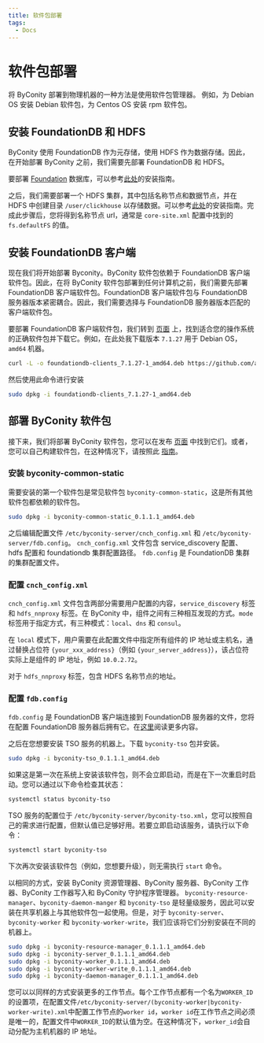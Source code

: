 ```yaml
---
title: 软件包部署
tags:
  - Docs
---
```


# 软件包部署

将 ByConity 部署到物理机器的一种方法是使用软件包管理器。
例如，为 Debian OS 安装 Debian 软件包，为 Centos OS 安装 rpm 软件包。

## 安装 FoundationDB 和 HDFS

ByConity 使用 FoundationDB 作为元存储，使用 HDFS 作为数据存储。因此，在开始部署 ByConity 之前，我们需要先部署 FoundationDB 和 HDFS。

要部署 [Foundation](https://apple.github.io/foundationdb/) 数据库，可以参考[此处](./foundationdb-installation)的安装指南。

之后，我们需要部署一个 HDFS 集群，其中包括名称节点和数据节点，并在 HDFS 中创建目录 `/user/clickhouse` 以存储数据。可以参考[此处](./hdfs-installation)的安装指南。完成此步骤后，您将得到名称节点 url，通常是 `core-site.xml` 配置中找到的 `fs.defaultFS` 的值。

## 安装 FoundationDB 客户端

现在我们将开始部署 Byconity。ByConity 软件包依赖于 FoundationDB 客户端软件包。因此，在将 ByConity 软件包部署到任何计算机之前，我们需要先部署 FoundationDB 客户端软件包。FoundationDB 客户端软件包与 FoundationDB 服务器版本紧密耦合。因此，我们需要选择与 FoundationDB 服务器版本匹配的客户端软件包。

要部署 FoundationDB 客户端软件包，我们转到 [页面](https://github.com/apple/foundationdb/releases) 上，找到适合您的操作系统的正确软件包并下载它。例如，在此处我下载版本 `7.1.27` 用于 Debian OS，`amd64` 机器。

```sh
curl -L -o foundationdb-clients_7.1.27-1_amd64.deb https://github.com/apple/foundationdb/releases/download/7.1.27/foundationdb-clients_7.1.27-1_amd64.deb
```

然后使用此命令进行安装

```sh
sudo dpkg -i foundationdb-clients_7.1.27-1_amd64.deb
```

## 部署 ByConity 软件包

接下来，我们将部署 ByConity 软件包，您可以在发布 [页面](https://github.com/ByConity/ByConity/releases) 中找到它们。或者，您可以自己构建软件包，在这种情况下，请按照此 [指南](https://github.com/ByConity/ByConity/tree/master/docker/packager)。

### 安装 byconity-common-static

需要安装的第一个软件包是常见软件包 `byconity-common-static`，这是所有其他软件包都依赖的软件包。

```sh
sudo dpkg -i byconity-common-static_0.1.1.1_amd64.deb
```

之后编辑配置文件 `/etc/byconity-server/cnch_config.xml` 和 `/etc/byconity-server/fdb.config`。 `cnch_config.xml` 文件包含 service_discovery 配置、hdfs 配置和 foundationdb 集群配置路径。 `fdb.config` 是 FoundationDB 集群的集群配置文件。

### 配置 `cnch_config.xml`

`cnch_config.xml` 文件包含两部分需要用户配置的内容，`service_discovery` 标签和 `hdfs_nnproxy` 标签。在 ByConity 中，组件之间有三种相互发现的方式。`mode` 标签用于指定方式，有三种模式：`local`、`dns` 和 `consul`。

在 `local` 模式下，用户需要在此配置文件中指定所有组件的 IP 地址或主机名，通过替换占位符 `{your_xxx_address}`（例如 `{your_server_address}`），该占位符实际上是组件的 IP 地址，例如 `10.0.2.72`。

对于 `hdfs_nnproxy` 标签，包含 HDFS 名称节点的地址。

### 配置 `fdb.config`

`fdb.config` 是 FoundationDB 客户端连接到 FoundationDB 服务器的文件，您将在配置 FoundationDB 服务器后拥有它。在[这里](./foundationdb-installation)阅读更多内容。

之后在您想要安装 TSO 服务的机器上。下载 `byconity-tso` 包并安装。

```sh
sudo dpkg -i byconity-tso_0.1.1.1_amd64.deb
```

如果这是第一次在系统上安装该软件包，则不会立即启动，而是在下一次重启时启动。您可以通过以下命令检查其状态：

```sh
systemctl status byconity-tso
```

TSO 服务的配置位于 `/etc/byconity-server/byconity-tso.xml`，您可以按照自己的需求进行配置，但默认值已足够好用。若要立即启动该服务，请执行以下命令：

```sh
systemctl start byconity-tso
```

下次再次安装该软件包（例如，您想要升级），则无需执行 `start` 命令。

以相同的方式，安装 ByConity 资源管理器、ByConity 服务器、ByConity 工作器、ByConity 工作器写入和 ByConity 守护程序管理器。 `byconity-resource-manager`、`byconity-daemon-manger` 和 `byconity-tso` 是轻量级服务，因此可以安装在共享机器上与其他软件包一起使用。但是，对于 `byconity-server`、`byconity-worker` 和 `byconity-worker-write`，我们应该将它们分别安装在不同的机器上。

```sh
sudo dpkg -i byconity-resource-manager_0.1.1.1_amd64.deb
sudo dpkg -i byconity-server_0.1.1.1_amd64.deb
sudo dpkg -i byconity-worker_0.1.1.1_amd64.deb
sudo dpkg -i byconity-worker-write_0.1.1.1_amd64.deb
sudo dpkg -i byconity-daemon-manager_0.1.1.1_amd64.deb
```

您可以以同样的方式安装更多的工作节点。每个工作节点都有一个名为`WORKER_ID`的设置项，在配置文件`/etc/byconity-server/(byconity-worker|byconity-worker-write).xml`中配置工作节点的`worker id`，`worker id`在工作节点之间必须是唯一的，配置文件中`WORKER_ID`的默认值为空。在这种情况下，`worker_id`会自动分配为主机机器的 IP 地址。
